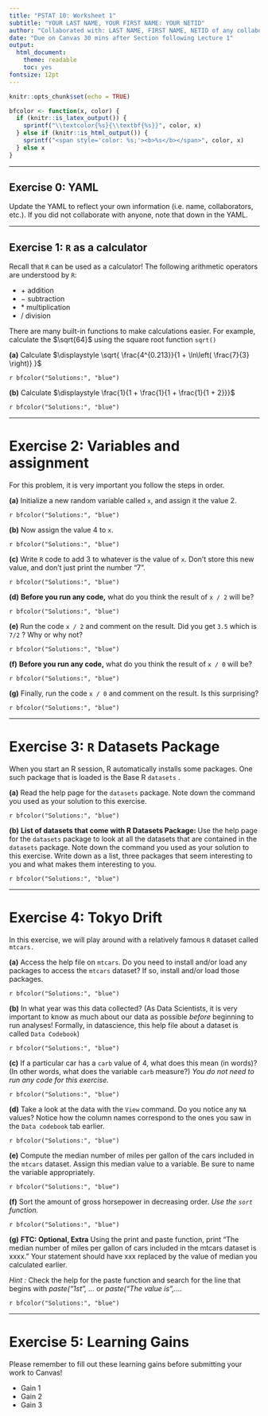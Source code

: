 ```yaml
---
title: "PSTAT 10: Worksheet 1"
subtitle: "YOUR LAST NAME, YOUR FIRST NAME: YOUR NETID"
author: "Collaborated with: LAST NAME, FIRST NAME, NETID of any collaboraters"
date: "Due on Canvas 30 mins after Section following Lecture 1"
output:
  html_document:
    theme: readable
    toc: yes
fontsize: 12pt
---
```


```r
knitr::opts_chunk$set(echo = TRUE)
```

```r
bfcolor <- function(x, color) {
  if (knitr::is_latex_output()) {
    sprintf("\\textcolor{%s}{\\textbf{%s}}", color, x)
  } else if (knitr::is_html_output()) {
    sprintf("<span style='color: %s;'><b>%s</b></span>", color, x)
  } else x
}
```
---

## Exercise 0: YAML

Update the YAML to reflect your own information (i.e. name, collaborators, etc.). If you did not collaborate with anyone, note that down in the YAML. 

---

## Exercise 1: `R` as a calculator

Recall that `R` can be used as a calculator! The following arithmetic operators are understood by `R`:

- $+$ addition 
- $-$ subtraction
- $*$ multiplication
- / division

There are many built-in functions to make calculations easier. For example, calculate the $\sqrt{64}$ using the square root function `sqrt()` \

**(a)** Calculate $\displaystyle \sqrt{ \frac{4^{0.213}}{1 + \ln\left( \frac{7}{3} \right)}  }$

`r bfcolor("Solutions:", "blue")`

**(b)** Calculate $\displaystyle \frac{1}{1 + \frac{1}{1 + \frac{1}{1 + 2}}}$

`r bfcolor("Solutions:", "blue")`

---

# Exercise 2: Variables and assignment

For this problem, it is very important you follow the steps in order.

**(a)** Initialize a new random variable called `x`, and assign it the value 2.

`r bfcolor("Solutions:", "blue")`

**(b)** Now assign the value 4 to `x`.

`r bfcolor("Solutions:", "blue")`

**(c)** Write `R` code to add 3 to whatever is the value of `x`. Don't store this new value, and don't just print the number "7".

`r bfcolor("Solutions:", "blue")`


**(d)** **Before you run any code,** what do you think the result of `x / 2` will be?

`r bfcolor("Solutions:", "blue")`


**(e)** Run the code  `x / 2`  and comment on the result. Did you get `3.5` which is `7/2` ? Why or why not?

`r bfcolor("Solutions:", "blue")`

**(f)** **Before you run any code,** what do you think the result of `x / 0` will be?

`r bfcolor("Solutions:", "blue")`

**(g)** Finally, run the code `x / 0` and comment on the result. Is this surprising?

`r bfcolor("Solutions:", "blue")`

---

# Exercise 3: `R` Datasets Package
When you start an R session, R automatically installs some packages. One such package that is loaded is the Base R `datasets` . 


**(a)** Read the help page for the `datasets` package. Note down the command you used as your solution to this exercise.

`r bfcolor("Solutions:", "blue")`


**(b)** **List of datasets that come with R Datasets Package: ** Use the  help page for the `datasets` package to look at all the datasets that are contained in the `datasets` package. Note down the command you used as your solution to this exercise. Write down as a list, three packages that seem interesting to you and what makes them interesting to you.  

`r bfcolor("Solutions:", "blue")`

---

# Exercise 4: Tokyo Drift

In this exercise, we will play around with a relatively famous `R` dataset called `mtcars.` 

**(a)** Access the help file on `mtcars`. Do you need to install and/or load any packages to access the `mtcars` dataset? If so, install and/or load those packages.

`r bfcolor("Solutions:", "blue")`


**(b)** In what year was this data collected? (As Data Scientists, it is very important to know as much about our data as possible *before* beginning to run analyses! Formally, in datascience, this help file about a dataset is called `Data Codebook`)

`r bfcolor("Solutions:", "blue")`

**(c)** If a particular car has a `carb` value of 4, what does this mean (in words)? (In other words, what does the variable `carb` measure?) _You do not need to run any code for this exercise._

`r bfcolor("Solutions:", "blue")`

**(d)** Take a look at the data with the `View` command. Do you notice any `NA` values? Notice how  the column names correspond to the ones you saw in the `Data codebook` tab earlier. 

`r bfcolor("Solutions:", "blue")`



**(e)** Compute the median number of miles per gallon of the cars included in the `mtcars` dataset. Assign this median value to a variable. Be sure to name the variable appropriately. 

`r bfcolor("Solutions:", "blue")`



**(f)** Sort the amount of gross horsepower in decreasing order. _Use the `sort` function._

`r bfcolor("Solutions:", "blue")`

**(g)** **FTC: Optional, Extra** Using the print and paste function, print "The median number of miles per gallon of cars included in the mtcars dataset is xxxx." Your statement should have xxx replaced by the value of median you calculated earlier. 

_Hint :_ Check the help for the paste function and search for the line that begins with _paste("1st", ..._ or _paste("The value is",...._

`r bfcolor("Solutions:", "blue")`


---

# Exercise 5: Learning Gains

Please remember to fill out these learning gains before submitting your work to Canvas!

- Gain 1
- Gain 2
- Gain 3
